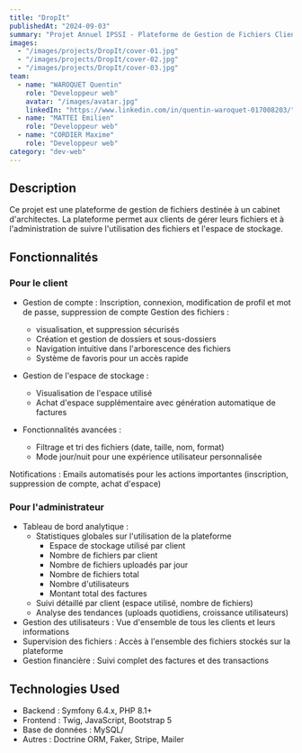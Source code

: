 ```yaml
---
title: "DropIt"
publishedAt: "2024-09-03"
summary: "Projet Annuel IPSSI - Plateforme de Gestion de Fichiers Clients pour Cabinet d'Architectes"
images:
  - "/images/projects/DropIt/cover-01.jpg"
  - "/images/projects/DropIt/cover-02.jpg"
  - "/images/projects/DropIt/cover-03.jpg"
team:
  - name: "WAROQUET Quentin"
    role: "Developpeur web"
    avatar: "/images/avatar.jpg"
    linkedIn: "https://www.linkedin.com/in/quentin-waroquet-017008203/"
  - name: "MATTEI Emilien"
    role: "Developpeur web"
  - name: "CORDIER Maxime"
    role: "Developpeur web"
category: "dev-web"
---
```


## Description

Ce projet est une plateforme de gestion de fichiers destinée à un cabinet d'architectes. La plateforme permet aux clients de gérer leurs fichiers et à l'administration de suivre l'utilisation des fichiers et l'espace de stockage.
## Fonctionnalités

### Pour le client

- Gestion de compte : Inscription, connexion, modification de profil et mot de passe, suppression de compte
Gestion des fichiers :
  - visualisation, et suppression sécurisés
  - Création et gestion de dossiers et sous-dossiers
  - Navigation intuitive dans l'arborescence des fichiers
  - Système de favoris pour un accès rapide

- Gestion de l'espace de stockage :
  - Visualisation de l'espace utilisé
  - Achat d'espace supplémentaire avec génération automatique de factures

- Fonctionnalités avancées :
  - Filtrage et tri des fichiers (date, taille, nom, format)
  - Mode jour/nuit pour une expérience utilisateur personnalisée


Notifications : Emails automatisés pour les actions importantes (inscription, suppression de compte, achat d'espace)
### Pour l'administrateur

- Tableau de bord analytique :
  - Statistiques globales sur l'utilisation de la plateforme
    - Espace de stockage utilisé par client
    - Nombre de fichiers par client
    - Nombre de fichiers uploadés par jour
    - Nombre de fichiers total
    - Nombre d'utilisateurs
    - Montant total des factures
  - Suivi détaillé par client (espace utilisé, nombre de fichiers)
  - Analyse des tendances (uploads quotidiens, croissance utilisateurs)
- Gestion des utilisateurs : Vue d'ensemble de tous les clients et leurs informations
- Supervision des fichiers : Accès à l'ensemble des fichiers stockés sur la plateforme
- Gestion financière : Suivi complet des factures et des transactions

## Technologies Used

- Backend : Symfony 6.4.x, PHP 8.1+
- Frontend : Twig, JavaScript, Bootstrap 5
- Base de données : MySQL/
- Autres : Doctrine ORM, Faker, Stripe, Mailer
